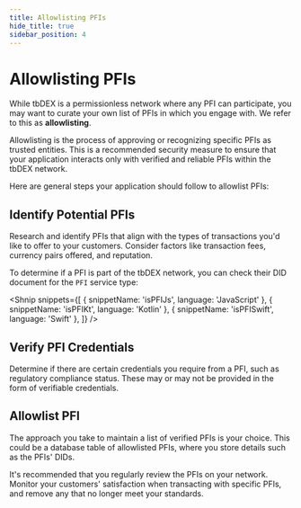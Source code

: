 ```yaml
---
title: Allowlisting PFIs
hide_title: true
sidebar_position: 4
---
```



<LanguageSwitcher languages="JavaScript, Kotlin, Swift" />

# Allowlisting PFIs

While tbDEX is a permissionless network where any PFI can participate, you may want to curate your own list of PFIs in which you engage with. We refer to this as **allowlisting**.

Allowlisting is the process of approving or recognizing specific PFIs as trusted entities.
This is a recommended security measure to ensure that your application interacts only with verified and reliable PFIs within the tbDEX network.

Here are general steps your application should follow to allowlist PFIs:

## Identify Potential PFIs

Research and identify PFIs that align with the types of transactions you'd like to offer to your customers.
Consider factors like transaction fees, currency pairs offered, and reputation.

To determine if a PFI is part of the tbDEX network, you can check their <Web5Url to="/decentralized-identifiers/did_documents">DID document</Web5Url> for the `PFI` service type:

<Shnip
  snippets={[
    { snippetName: 'isPFIJs', language: 'JavaScript' },
    { snippetName: 'isPFIKt', language: 'Kotlin' },
    { snippetName: 'isPFISwift', language: 'Swift' },
  ]}
/>

## Verify PFI Credentials

Determine if there are certain credentials you require from a PFI, such as regulatory compliance status.
These may or may not be provided in the form of verifiable credentials.

## Allowlist PFI

The approach you take to maintain a list of verified PFIs is your choice.
This could be a database table of allowlisted PFIs, where you store details such as the PFIs' DIDs.

It's recommended that you regularly review the PFIs on your network.
Monitor your customers' satisfaction when transacting with specific PFIs, and remove any that no longer meet your standards.
